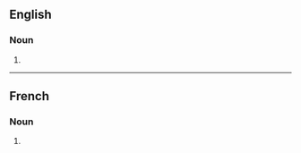 ==English==

===Noun===
{{head|en|noun form}}

# {{plural of|en|occlusion}}

----

==French==

===Noun===
{{head|fr|noun plural form|g=f}}

# {{plural of|fr|occlusion}}